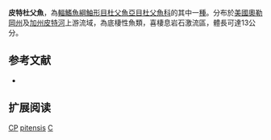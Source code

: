 {{Speciesbox
| name = 皮特杜父魚
| image = 
| image_width = 250px
| status = LC
| status_system = IUCN3.1
| genus = Cottus
| species = pitensis
| authority = Bailey & Bond, 1963
| synonyms = 
}}
'''皮特杜父魚'''，為[[輻鰭魚綱|輻鰭魚綱]][[鮋形目|鮋形目]][[杜父魚亞目|杜父魚亞目]][[杜父魚科|杜父魚科]]的其中一[[種|種]]。分布於[[美國|美國]][[奧勒岡州|奧勒岡州]]及[[加州|加州]][[皮特河|皮特河]]上游流域，為底棲性魚類，喜棲息岩石激流區，體長可達13公分。

== 参考文献 ==
*{{FishBase_species|genus=Cottus|species=pitensis|year=2011|month=12}}

== 扩展阅读 ==
{{refbegin}}
{{wikispecies-inline|Cottus pitensis|皮特杜父魚}}
{{refend}}
{{Taxonbar|from=Q5845560}}

[[Category:IUCN红色名录无危物种|CP]]
[[Category:杜父魚屬|pitensis]]
[[Category:1963年描述的魚類|C]]

{{鮋形目小作品}}